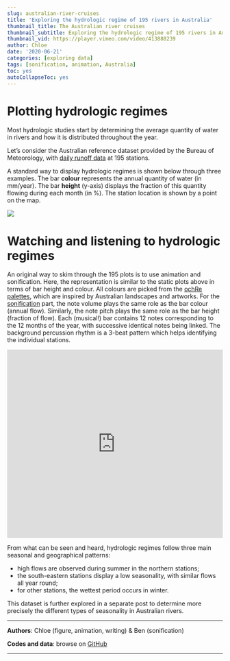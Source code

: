 ---
slug: australian-river-cruises
title: 'Exploring the hydrologic regime of 195 rivers in Australia'
thumbnail_title: The Australian river cruises
thumbnail_subtitle: Exploring the hydrologic regime of 195 rivers in Australia
thumbnail_vid: https://player.vimeo.com/video/413888239
author: Chloe
date: '2020-06-21'
categories: [exploring data]
tags: [sonification, animation, Australia]
toc: yes
autoCollapseToc: yes
---

# Plotting hydrologic regimes

Most hydrologic studies start by determining the average quantity of water in rivers and how it is distributed throughout the year.

Let’s consider the Australian reference dataset provided by the Bureau of Meteorology, with [daily runoff data](http://www.bom.gov.au/water/hrs/) at 195 stations.

A standard way to display hydrologic regimes is shown below through three examples. The bar **colour** represents the annual quantity of water (in mm/year). The bar **height** (y-axis) displays the fraction of this quantity flowing during each month (in %). The station location is shown by a point on the map.

<p> </p>

![](/img/StaticHydrologicRegimes.png)

<p> </p>

# Watching and listening to hydrologic regimes

An original way to skim through the 195 plots is to use animation and sonification. Here, the representation is similar to the static plots above in terms of bar height and colour. All colours are picked from the [ochRe palettes](https://ropensci.org/blog/2017/11/21/ochre/), which are inspired by Australian landscapes and artworks.
For the [sonification](/blog/sonification-pitch-volume-mapping/) part, the note volume plays the same role as the bar colour (annual flow). Similarly, the note pitch plays the same role as the bar height (fraction of flow). Each (musical!) bar contains 12 notes corresponding to the 12 months of the year, with successive identical notes being linked. The background percussion rhythm is a 3-beat pattern which helps identifying the individual stations. 

<p> </p>

<iframe src="https://player.vimeo.com/video/413888239" frameborder="0" width="100%" height="440" allowfullscreen="allowfullscreen"></iframe>

<p> </p>

From what can be seen and heard, hydrologic regimes follow three main seasonal and geographical patterns:

* high flows are observed during summer in the northern stations;
* the south-eastern stations display a low seasonality, with similar flows all year round;
* for other stations, the wettest period occurs in winter.

This dataset is further explored in a separate post to determine more precisely the different types of seasonality in Australian rivers.

---

**Authors**: Chloe (figure, animation, writing) & Ben (sonification)

**Codes and data**: browse on [GitHub](https://github.com/globXblog/scripts/tree/main/src/australian-river-cruises)

---
